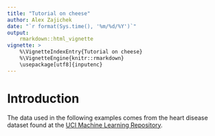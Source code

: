 ```yaml
---
title: "Tutorial on cheese"
author: Alex Zajichek
date: "`r format(Sys.time(), '%m/%d/%Y')`"
output: 
    rmarkdown::html_vignette
vignette: >
    %\VignetteIndexEntry{Tutorial on cheese}
    %\VignetteEngine{knitr::rmarkdown}
    \usepackage[utf8]{inputenc}
---
```


# Introduction
The data used in the following examples comes from the heart disease dataset found at the [UCI Machine Learning Repository](http://archive.ics.uci.edu/ml/datasets/Heart+Disease).
